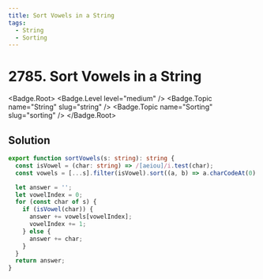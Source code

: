 ```yaml
---
title: Sort Vowels in a String
tags:
  - String
  - Sorting
---
```


# 2785. Sort Vowels in a String

<Badge.Root>
  <Badge.Level level="medium" />
  <Badge.Topic name="String" slug="string" />
  <Badge.Topic name="Sorting" slug="sorting" />
</Badge.Root>

## Solution

```typescript filename="solution.ts" copy
export function sortVowels(s: string): string {
  const isVowel = (char: string) => /[aeiou]/i.test(char);
  const vowels = [...s].filter(isVowel).sort((a, b) => a.charCodeAt(0) - b.charCodeAt(0));

  let answer = '';
  let vowelIndex = 0;
  for (const char of s) {
    if (isVowel(char)) {
      answer += vowels[vowelIndex];
      vowelIndex += 1;
    } else {
      answer += char;
    }
  }
  return answer;
}
```

<ProblemLink
  codingSite="leetcode"
  href="https://leetcode.com/problems/sort-vowels-in-a-string"
  title="Sort Vowels in a String"
/>
